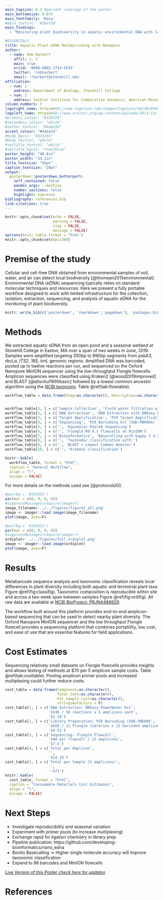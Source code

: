 ```yaml
---
main_topsize: 0.2 #percent coverage of the poster
main_bottomsize: 0.075
main_fontfamily: 'Rasa'
#main_textcol: '#10a73d'
main_findings:
  - "Monitoring plant biodiversity in aquatic environmental DNA with low-cost Nanopore Flongle sequencing."

#ESSENTIALS
title: Aquatic Plant eDNA Metabarcoding with Nanopore
author:
  - name: Rob Harbert
    affil: 1, 2
    main: true
    orcid: '0000-0002-1714-5033'
    twitter: 'robharbert'
    email: 'rharbert@stonehill.edu'
affiliation:
  - num: 1
    address: Department of Biology, Stonehill College
  - num: 2
    address: Sackler Institute for Comparative Genomics, American Museum of Natural History
column_numbers: 3
logoright_name: https&#58;//www.logolynx.com/images/logolynx/36/36c6948e4b3a8d4237427359aa4f04e1.jpeg
logoleft_name: https&#58;//www.artstor.org/wp-content/uploads/2013/12/logo_amnh-768x384.jpg
#primary_colour: "#333333"
#secondary_colour: "white"
#author_textcol: "#4aba3d"
accent_colour: "#4aba3d"
#body_bgcol: "#333333"
#body_textcol: "white"
#sectitle_textcol: "white"
#sectitle_bgcol: "steelblue"
poster_height: "46.8in"
poster_width: "33.1in"
title_textsize: "95pt"
caption_textsize: "20pt"
output: 
  posterdown::posterdown_betterport:
    self_contained: false
    pandoc_args: --mathjax
    number_sections: false
    highlight: espresso
bibliography: references.bib
link-citations: true
---
```


<style>
p.caption {
 margin-top: 0;
 margin-bottom: 0;
}
</style>

```r
knitr::opts_chunk$set(echo = FALSE,
                      warning = FALSE,
                      tidy = FALSE,
                      message = FALSE)
options(knitr.table.format = "html")
knitr::opts_chunk$set(dpi=300)
```


# Premise of the study

Cellular and cell-free DNA obtained from environmental samples of soil, water, and air can detect local biodiversity [@thomsen2015environmental]. Environmental DNA (eDNA) sequencing typically relies on standard molecular techniques and resources. Here we present a fully portable workflow designed to work with limited infrastructure for the collection, isolation, extraction, sequencing, and analysis of aquatic eDNA for the monitoring of plant biodiversity.

```r
knitr::write_bib(c('posterdown', 'rmarkdown','pagedown'), 'packages.bib')
```

# Methods

We extracted aquatic eDNA from an open pond and a seasonal wetland at Stonehill College in Easton, MA over a span of two weeks in June, 2019. Samples were amplified targeting 350bp to 890bp segments from *psbA3*, *rbcLa*, *ITS2*, *18S*, *trnL* genomic regions. Amplified DNA was barcoded, pooled up to twelve reactions per run, and sequenced on the Oxford Nanopore MinION sequencer using the low-throughput Flongle flowcells.  Amplicon sequences were classified using Kraken2 [@wood2019improved] and BLAST [@altschul1990basic] followed by a lowest common ancestor algorithm using the [NCBI taxonomy](https://ftp.ncbi.nih.gov/pub/taxonomy/). Table \@ref(tab:flowtable).

```R

workflow_table = data.frame(Step=as.character(), Description=as.character(), stringsAsFactors = F)


workflow_table[1, ] = c('Sample Collection', 'Field water filtration with 0.045 μm pore filter')
workflow_table[2, ] = c('DNA Extraction', 'DNA Extraction with DNEasy PowerWater Kit')
workflow_table[3, ] = c('Target Amplification', 'PCR Target Amplification and 12x Multiplex Barcoding')
workflow_table[4, ] = c('Sequencing', 'PCR Barcoding kit (SQK-PBK004) library preparation')
workflow_table[5, ] = c('', 'Equimolar Pooled Sequencing')
workflow_table[6, ] = c('', 'Flongle R9.4.1 flowcells on MinION')
workflow_table[7, ] = c('Bioinformatics', 'Basecalling with Guppy 3.4.5 + high accuracy \'flip-flop\' model')
workflow_table[8, ] = c('', 'Taxonomic classification with:')
workflow_table[9, ] = c('', 'BLAST + Lowest Common Anestor')
workflow_table[10, ] = c('', 'Kraken2 classification')

knitr::kable(
  workflow_table, format = "html",
  caption = "General Workflow",
  align = "l", 
  escape = FALSE)
```

For more details on the methods used see [@protocolsIO].

```r
#par(bg = '#333333')
par(mar = c(0, 0, 0, 0))
#suppressMessages(require(imager))
image_filename='../../figures/figure2_all.png'
image <- imager::load.image(image_filename)
plot(image, axes=F)
```

```r
#par(bg = '#333333')
par(mar = c(0, 0, 0, 0))
#suppressMessages(require(imager))
ordiplot='../../figures/full_ordiplot.png'
image <- imager::load.image(ordiplot)
plot(image, axes=F)

```




# Results

Metabarcode sequence analysis and taxonomic classification reveals local differences in plant diversity including both aquatic and terrestrial plant taxa Figure \@ref(fig:classifig). Taxonomic composition is reproducible within site and across a two week span between samples Figure \@ref(fig:ordifig). All raw data are available at [NCBI BioProject: PRJNA488629](https://www.ncbi.nlm.nih.gov/bioproject/PRJNA488629).

The workflow built around this platform provides end-to-end amplicon-based sequencing that can be used to detect nearby plant diversity. The Oxford Nanopore MinION sequencer and the low throughput Flongle flowcell provides a sequencing platform that combines portability, low cost, and ease of use that are essential features for field applications.

# Cost Estimates

Sequencing relatively small datasets on Flongle flowcells provides insights and allows testing of methods at $70 per 5 amplicon sample costs. Table \@ref(tab:costtable). Pooling amplicon primer pools and increased multiplexing could further reduce costs.

```R
cost_table = data.frame(Component=as.character(), 
                        Total_Cost=as.character(), 
                        Per_Sample_Cost=as.character(), 
                        stringsAsFactors = F)
cost_table[1, ] = c('DNA Extraction: DNEasy PowerWater Kit',
                    '$546 / 50 reactions x 5 amplicons each',
                    '$2.18')
cost_table[2, ] = c('Library Preparation: PCR Barcoding (SQK-PBK004',
                    '$650 / 12 Flongle libraries x 12 barcoded amplicons',
                    '$4.51')
cost_table[3, ] = c('Sequencing: Flongle Flowcell',
                    '$90 per flowcell / 12 amplicons',
                    '$7.5')
cost_table[4, ] = c('Total per Amplicon',
                    '',
                    '$14.19')
cost_table[5, ] = c('Total per Sample (5 amplicons)',
                    '',
                    '~$71')
knitr::kable(
  cost_table, format = "html",
  caption = "Consumable Materials Cost Estimates",
  align = "l", 
  escape = FALSE)
```

# Next Steps

+ Investigate reproducibility and seasonal variation
+ Experiment with primer pools (to increase multiplexing)
+ Exchange rapid for ligation chemistry in library prep
+ Pipeline publication: https://github.com/developing-bioinformatics/nano_edna
+ Bonito Basecalling -> Higher single molecule accuracy will improve taxonomic classification
+ Expand to 96 barcodes and MinION flowcells

[Live Version of this Poster *check here for updates*](https://developing-bioinformatics.github.io/nano_edna/lc_2021/lc_port_2021.pdf)


# References
